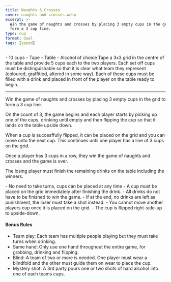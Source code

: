 ```yaml
---
title: Naughts & Crosses
cover: naughts-and-crosses.webp
excerpt: >-
  Win the game of naughts and crosses by placing 3 empty cups in the grid to
  form a 3 cup line.
type: cup
format: duel
tags: [speed]
---
```


<GameHero
  cover="/BeerGoggleGames/images/naughts-and-crosses.webp"
  alt="Naughts & Crosses"
/>

<GameSection title="Equipment" icon="/BeerGoggleGames/images/liquor.webp">
-   10 cups
-   Tape
-   Table
-   Alcohol of choice
</GameSection>

<GameSection title="Setup" icon="/BeerGoggleGames/images/settings.webp">
Tape a 3x3 grid in the centre of the table and provide 5 cups each to the two players. Each set off cups must be distinguishable so that it is clear what team they represent (coloured, graffitied, altered in some way). Each of these cups must be filled with a drink and placed in front of the player on the table ready to begin.

* * *
</GameSection>

<GameSection title="Aim of the Game" icon="/BeerGoggleGames/images/target.webp">
<p>Win the game of naughts and crosses by placing 3 empty cups in the grid to form a 3 cup line.</p>
</GameSection>

<GameSection title="How to Play" icon="/BeerGoggleGames/images/question.webp">
On the count of 3, the game begins and each player starts by picking up one of the cups, drinking until empty and then flipping the cup so that it lands on the table upside down.

When a cup is succesffully flipped, it can be placed on the grid and you can move onto the next cup. This continues until one player has a line of 3 cups on the grid.

Once a player has 3 cups in a row, they win the game of naughts and crosses and the game is over.

The losing player must finish the remaining drinks on the table including the winners.
</GameSection>

<GameSection title="Rules" icon="/BeerGoggleGames/images/rules.webp">
-   No need to take turns, cups can be placed at any time
-   A cup must be placed on the grid immediately after finishing the drink.
-   All drinks do not have to be finished to win the game.
-   If at the end, no drinks are left as punishment, the loser must take a shot instead.
-   You cannot move another players cup once it is placed on the grid.
-   The cup is flipped right-side-up to upside-down.
</GameSection>

<GameSection title="Special Edition" icon="/BeerGoggleGames/images/special.webp">

<h4>Bonus Rules</h4>

-   Team play: Each team has multiple people playing but they must take turns when drinking.
-   Same hand: Only use one hand throughout the entire game, for grabbing, drinking and flipping.
-   Blind: A team of two or more is needed. One player must wear a blindfold and the other must guide them on wear to place the cup.
-   Mystery shot: A 3rd party pours one or two shots of hard alcohol into one of each teams cups.
</GameSection>

<ShareButtons title="Naughts & Crosses" />

<FeedbackCard>
</FeedbackCard>
